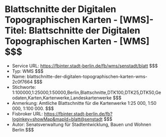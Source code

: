 # Blattschnitte der Digitalen Topographischen Karten - [WMS]- Titel: Blattschnitte der Digitalen Topographischen Karten - [WMS] $$$
- Service URL: https://fbinter.stadt-berlin.de/fb/wms/senstadt/blatt $$$
- Typ: WMS $$$
- Name: blattschnitte-der-digitalen-topographischen-karten-wms-2c0f7664 $$$
- Stichworte: 1:100000,1:25000,1:50000,Berlin,Blattschnitte,DTK100,DTK25,DTK50,Geodaten,Karten,Kartenwerke,Landeskartenwerke $$$
- Anmerkung: Amtliche Blattschnitte für die Kartenwerke 1:25 000, 1:50 000, 1:100 000. $$$
- Fisbroker URL: https://fbinter.stadt-berlin.de/fb?loginkey=showMap&mapId=blatt@senstadt $$$
- Autor: Senatsverwaltung für Stadtentwicklung, Bauen und Wohnen Berlin $$$
